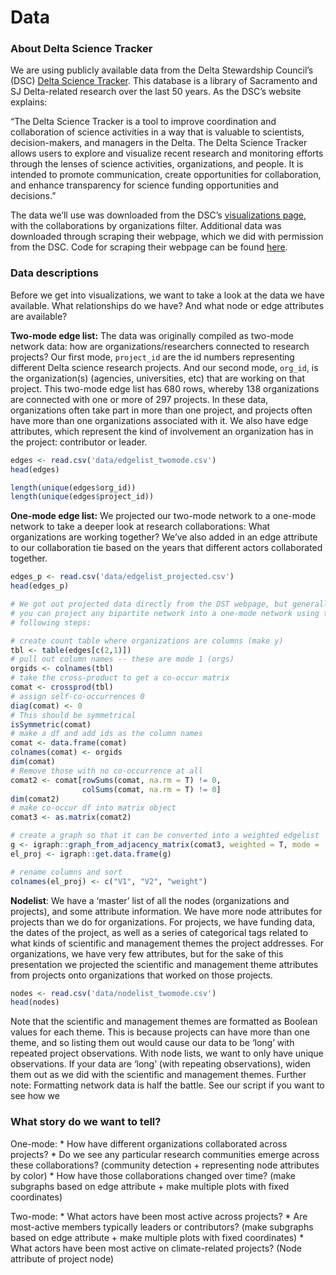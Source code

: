 # Data

### About Delta Science Tracker  

We are using publicly available data from the Delta Stewardship Council's (DSC) [Delta Science Tracker](https://sciencetracker.deltacouncil.ca.gov/). This database is a library of Sacramento and SJ Delta-related research over the last 50 years. As the DSC's website explains:

| "The Delta Science Tracker is a tool to improve coordination and collaboration of science activities in a way that is valuable to scientists, decision-makers, and managers in the Delta. The Delta Science Tracker allows users to explore and visualize recent research and monitoring efforts through the lenses of science activities, organizations, and people. It is intended to promote communication, create opportunities for collaboration, and enhance transparency for science funding opportunities and decisions."

The data we'll use was downloaded from the DSC's [visualizations page](https://sciencetracker.deltacouncil.ca.gov/visualizations), with the collaborations by organizations filter. Additional data was downloaded through scraping their webpage, which we did with permission from the DSC. Code for scraping their webpage can be found [here](https://github.com/ucdavisdatalab/workshop_network_viz/blob/main/scraping_data.R).

### Data descriptions  

Before we get into visualizations, we want to take a look at the data we have available. What relationships do we have? And what node or edge attributes are available? 

**Two-mode edge list:** The data was originally compiled as two-mode network data: how are organizations/researchers connected to research projects? Our first mode, `project_id` are the id numbers representing different Delta science research projects. And our second mode, `org_id`, is the organization(s) (agencies, universities, etc) that are working on that project. This two-mode edge list has 680 rows, whereby 138 organizations are connected with one or more of 297 projects. In these data, organizations often take part in more than one project, and projects often have more than one organizations associated with it. We also have edge attributes, which represent the kind of involvement an organization has in the project: contributor or leader.  

```r
edges <- read.csv('data/edgelist_twomode.csv')
head(edges)
```

```r
length(unique(edges$org_id))
length(unique(edges$project_id))
```

**One-mode edge list:** We projected our two-mode network to a one-mode network to take a deeper look at research collaborations: What organizations are working together? We've also added in an edge attribute to our collaboration tie based on the years that different actors collaborated together.

```r
edges_p <- read.csv('data/edgelist_projected.csv') 
head(edges_p)
```

```r
# We got out projected data directly from the DST webpage, but generally,
# you can project any bipartite network into a one-mode network using the
# following steps:

# create count table where organizations are columns (make y)
tbl <- table(edges[c(2,1)])
# pull out column names -- these are mode 1 (orgs)
orgids <- colnames(tbl)
# take the cross-product to get a co-occur matrix
comat <- crossprod(tbl)
# assign self-co-occurrences 0
diag(comat) <- 0
# This should be symmetrical
isSymmetric(comat)
# make a df and add ids as the column names
comat <- data.frame(comat)
colnames(comat) <- orgids
dim(comat)
# Remove those with no co-occurrence at all
comat2 <- comat[rowSums(comat, na.rm = T) != 0, 
                colSums(comat, na.rm = T) != 0]
dim(comat2)
# make co-occur df into matrix object
comat3 <- as.matrix(comat2)

# create a graph so that it can be converted into a weighted edgelist
g <- igraph::graph_from_adjacency_matrix(comat3, weighted = T, mode = 'undirected')
el_proj <- igraph::get.data.frame(g)

# rename columns and sort
colnames(el_proj) <- c("V1", "V2", "weight")
```

**Nodelist**: We have a 'master' list of all the nodes (organizations and projects), and some attribute information. We have more node attributes for projects than we do for organizations. For projects, we have funding data, the dates of the project, as well as a series of categorical tags related to what kinds of scientific and management themes the project addresses. For organizations, we have very few attributes, but for the sake of this presentation we projected the scientific and management theme attributes from projects onto organizations that worked on those projects.  

```r
nodes <- read.csv('data/nodelist_twomode.csv')
head(nodes)
```
Note that the scientific and management themes are formatted as Boolean values for each theme. This is because projects can have more than one theme, and so listing them out would cause our data to be 'long' with repeated project observations. With node lists, we want to only have unique observations. If your data are 'long' (with repeating observations), widen them out as we did with the scientific and management themes. Further note: Formatting network data is half the battle. See our script if you want to see how we 

### What story do we want to tell?

One-mode:
* How have different organizations collaborated across projects?
* Do we see any particular research communities emerge across these collaborations? (community detection + representing node attributes by color)
* How have those collaborations changed over time? (make subgraphs based on edge attribute + make multiple plots with fixed coordinates)

Two-mode: 
* What actors have been most active across projects? 
* Are most-active members typically leaders or contributors? (make subgraphs based on edge attribute + make multiple plots with fixed coordinates)
* What actors have been most active on climate-related projects? (Node attribute of project node)



